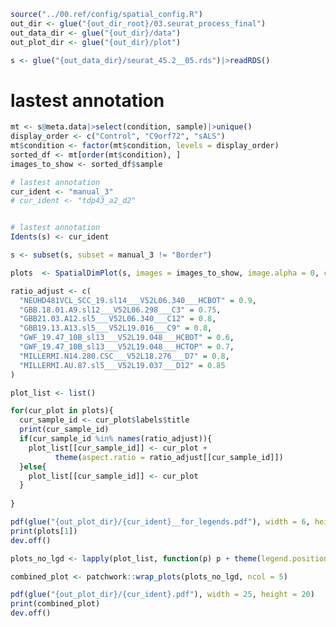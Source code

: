 ```r
source("../00.ref/config/spatial_config.R")
out_dir <- glue("{out_dir_root}/03.seurat_process_final")
out_data_dir <- glue("{out_dir}/data")
out_plot_dir <- glue("{out_dir}/plot")

s <- glue("{out_data_dir}/seurat_45.2__05.rds")|>readRDS()

```



# lastest annotation 
```r

mt <- s@meta.data|>select(condition, sample)|>unique()
display_order <- c("Control", "C9orf72", "sALS")
mt$condition <- factor(mt$condition, levels = display_order)
sorted_df <- mt[order(mt$condition), ]
images_to_show <- sorted_df$sample

# lastest annotation 
cur_ident <- "manual_3"
# cur_ident <- "tdp43_a2_d2"


# lastest annotation 
Idents(s) <- cur_ident

s <- subset(s, subset = manual_3 != "Border")

plots  <- SpatialDimPlot(s, images = images_to_show, image.alpha = 0, crop = F, pt.size.factor = 1, combine = FALSE, stroke = NA) 

ratio_adjust <- c(
  "NEUHD481VCL_SCC_19.sl14___V52L06.340___HCBOT" = 0.9,
  "GBB.18.01.A9.sl12___V52L06.298___C3" = 0.75,
  "GBB21.03.A12.sl5___V52L06.340___C12" = 0.8,
  "GBB19.13.A13.sl5___V52L19.016___C9" = 0.8,
  "GWF_19.47_10B_sl13___V52L19.048___HCBOT" = 0.6,
  "GWF_19.47_10B_sl13___V52L19.048___HCTOP" = 0.7,
  "MILLERMI.N14.280.CSC___V52L18.276___D7" = 0.8,
  "MILLERMI.AU.87.sl5___V52L19.037___D12" = 0.85
)

plot_list <- list()

for(cur_plot in plots){
  cur_sample_id <- cur_plot$labels$title
  print(cur_sample_id)
  if(cur_sample_id %in% names(ratio_adjust)){
    plot_list[[cur_sample_id]] <- cur_plot +
          theme(aspect.ratio = ratio_adjust[[cur_sample_id]])
  }else{
    plot_list[[cur_sample_id]] <- cur_plot
  }
  
}

pdf(glue("{out_plot_dir}/{cur_ident}__for_legends.pdf"), width = 6, height = 8)
print(plots[1])
dev.off()

plots_no_lgd <- lapply(plot_list, function(p) p + theme(legend.position = "none"))

combined_plot <- patchwork::wrap_plots(plots_no_lgd, ncol = 5)

pdf(glue("{out_plot_dir}/{cur_ident}.pdf"), width = 25, height = 20)
print(combined_plot)
dev.off()
```

